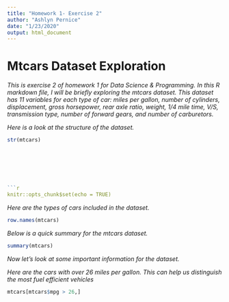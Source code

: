 ```yaml
---
title: "Homework 1- Exercise 2"
author: "Ashlyn Pernice"
date: "1/23/2020"
output: html_document
---
```

# Mtcars Dataset Exploration 

*This is exercise 2 of homework 1 for Data Science & Programming. In this R markdown file, I will be briefly exploring the mtcars dataset. This dataset has 11 variables for each type of car: miles per gallon, number of cylinders, displacement, gross horsepower, rear axle ratio, weight, 1/4 mile time, V/S, transmission type, number of forward gears, and number of carburetors. * 


*Here is a look at the structure of the dataset.* 
```r
str(mtcars)







```r
knitr::opts_chunk$set(echo = TRUE)
```
*Here are the types of cars included in the dataset.*
```r
row.names(mtcars)

```

*Below is a quick summary for the mtcars dataset.*

```r

summary(mtcars) 


```

*Now let's look at some important information for the dataset.*


*Here are the cars with over 26 miles per gallon. This can help us distinguish the most fuel efficient vehicles* 

```r

mtcars[mtcars$mpg > 26,] 



```



